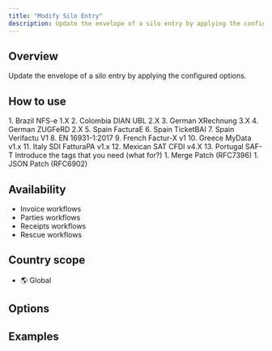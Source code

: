```yaml
---
title: "Modify Silo Entry"
description: Update the envelope of a silo entry by applying the configured options.
---
```


## Overview

Update the envelope of a silo entry by applying the configured options.

## How to use

<Steps>
	<Step title="Choose an addon">
		1. Brazil NFS-e 1.X
		2. Colombia DIAN UBL 2.X
		3. German XRechnung 3.X
		4. German ZUGFeRD 2.X
		5. Spain FacturaE
		6. Spain TicketBAI
		7. Spain Verifactu V1
		8. EN 16931-1:2017
		9. French Factur-X v1
		10. Greece MyData v1.x
		11. Italy SDI FatturaPA v1.x
		12. Mexican SAT CFDI v4.X
		13. Portugal SAF-T
	</Step>
	<Step title="Tags">
		Introduce the tags that you need (what for?)
	</Step>
	<Step title="Merge type">
		1. Merge Patch (RFC7396)
		1. JSON Patch (RFC6902)
	</Step>
</Steps>

## Availability

* Invoice workflows
* Parties workflows
* Receipts workflows
* Rescue workflows

## Country scope

* 🌎 Global

## Options



## Examples